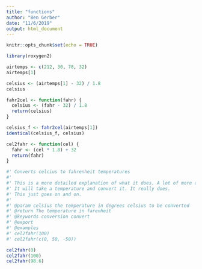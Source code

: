 ```yaml
---
title: "functions"
author: "Ben Gerber"
date: "11/6/2019"
output: html_document
---
```


```r
knitr::opts_chunk$set(echo = TRUE)
```

```r
library(roxygen2)
```

```r
airtemps <- c(212, 30, 78, 32)
airtemps[1]

celsius <- (airtemps[1] - 32) / 1.8
celsius
```


```r
fahr2cel <- function(fahr) {
  celsius <- (fahr - 32) / 1.8
  return(celsius)
}
```

```r
celsius_f <- fahr2cel(airtemps[1])
identical(celsius_f, celsius)
```

```r
cel2fahr <- function(cel) {
  fahr <- (cel * 1.8) + 32
  return(fahr)
}
```

```r
#' Converts celcius to fahrenheit temperatures
#'
#' This is a more detailed explanation of what it does. A lot of more details here.
#' It will take a temperature and convert it. It really does.
#' This just goes on and on.
#'
#' @param celsius the temperature in degrees celsius to be converted
#' @return The temperature in farenheit
#' @keywords conversion convert
#' @export
#' @examples
#' cel2fahr(100)
#' cel2fahr(c(0, 50, -50))

cel2fahr(0)
cel2fahr(100)
cel2fahr(98.6)
```


